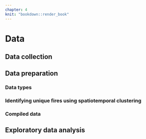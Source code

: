 ```yaml
---
chapter: 4
knit: "bookdown::render_book"
---
```


# Data {#ch:data}

## Data collection

## Data preparation

### Data types

### Identifying unique fires using spatiotemporal clustering

### Compiled data

## Exploratory data analysis
